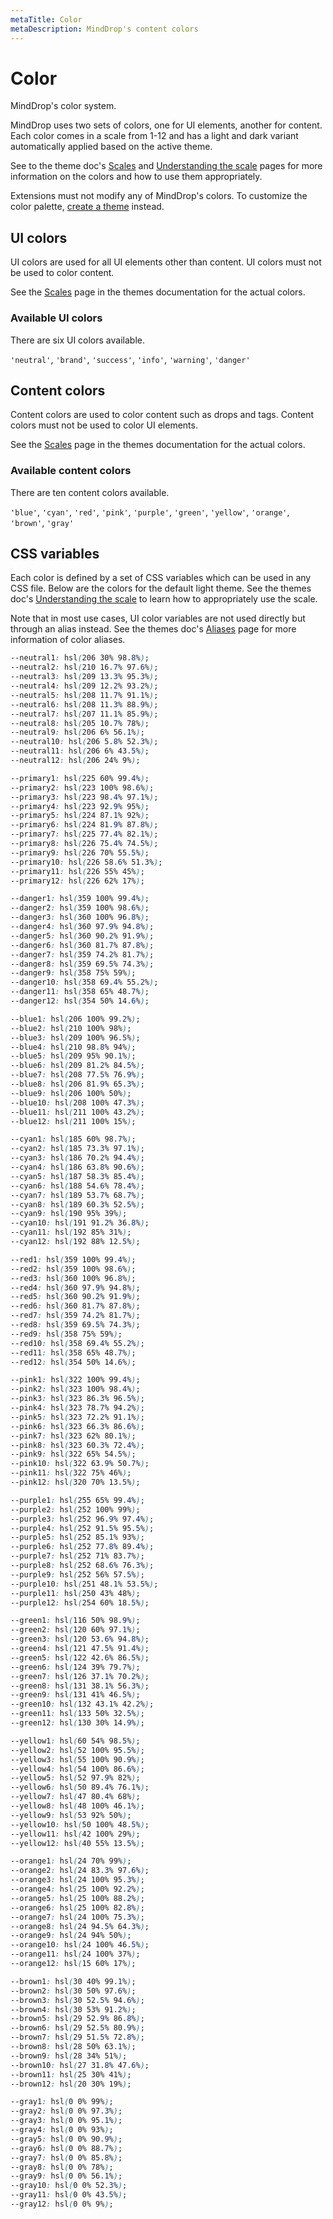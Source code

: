 ```yaml
---
metaTitle: Color
metaDescription: MindDrop's content colors
---
```


# Color

<Description>MindDrop's color system.</Description>

MindDrop uses two sets of colors, one for UI elements, another for content. Each color comes in a scale from 1-12 and has a light and dark variant automatically applied based on the active theme.

See to the theme doc's [Scales](/docs/themes/colors/understanding-the-scale) and [Understanding the scale](/docs/themes/colors/understanding-the-scale) pages for more information on the colors and how to use them appropriately.

Extensions must not modify any of MindDrop's colors. To customize the color palette, [create a theme](/docs/themes/getting-started/introduction) instead.

## UI colors

UI colors are used for all UI elements other than content. UI colors must not be used to color content.

See the [Scales](/docs/themes/colors/the-scales#ui-colors) page in the themes documentation for the actual colors.

### Available UI colors

There are six UI colors available.

`'neutral'`, `'brand'`, `'success'`, `'info'`, `'warning'`, `'danger'`

## Content colors

Content colors are used to color content such as drops and tags. Content colors must not be used to color UI elements.

See the [Scales](/docs/themes/colors/the-scales#content-colors) page in the themes documentation for the actual colors.

### Available content colors

There are ten content colors available.

`'blue'`, `'cyan'`, `'red'`, `'pink'`, `'purple'`, `'green'`, `'yellow'`, `'orange'`, `'brown'`, `'gray'`

## CSS variables

Each color is defined by a set of CSS variables which can be used in any CSS file. Below are the colors for the default light theme. See the themes doc's [Understanding the scale](/docs/themes/colors/understanding-the-scale) to learn how to appropriately use the scale.

Note that in most use cases, UI color variables are not used directly but through an alias instead. See the themes doc's [Aliases](/docs/themes/colors/the-scales) page for more information of color aliases.

```css
--neutral1: hsl(206 30% 98.8%);
--neutral2: hsl(210 16.7% 97.6%);
--neutral3: hsl(209 13.3% 95.3%);
--neutral4: hsl(209 12.2% 93.2%);
--neutral5: hsl(208 11.7% 91.1%);
--neutral6: hsl(208 11.3% 88.9%);
--neutral7: hsl(207 11.1% 85.9%);
--neutral8: hsl(205 10.7% 78%);
--neutral9: hsl(206 6% 56.1%);
--neutral10: hsl(206 5.8% 52.3%);
--neutral11: hsl(206 6% 43.5%);
--neutral12: hsl(206 24% 9%);

--primary1: hsl(225 60% 99.4%);
--primary2: hsl(223 100% 98.6%);
--primary3: hsl(223 98.4% 97.1%);
--primary4: hsl(223 92.9% 95%);
--primary5: hsl(224 87.1% 92%);
--primary6: hsl(224 81.9% 87.8%);
--primary7: hsl(225 77.4% 82.1%);
--primary8: hsl(226 75.4% 74.5%);
--primary9: hsl(226 70% 55.5%);
--primary10: hsl(226 58.6% 51.3%);
--primary11: hsl(226 55% 45%);
--primary12: hsl(226 62% 17%);

--danger1: hsl(359 100% 99.4%);
--danger2: hsl(359 100% 98.6%);
--danger3: hsl(360 100% 96.8%);
--danger4: hsl(360 97.9% 94.8%);
--danger5: hsl(360 90.2% 91.9%);
--danger6: hsl(360 81.7% 87.8%);
--danger7: hsl(359 74.2% 81.7%);
--danger8: hsl(359 69.5% 74.3%);
--danger9: hsl(358 75% 59%);
--danger10: hsl(358 69.4% 55.2%);
--danger11: hsl(358 65% 48.7%);
--danger12: hsl(354 50% 14.6%);

--blue1: hsl(206 100% 99.2%);
--blue2: hsl(210 100% 98%);
--blue3: hsl(209 100% 96.5%);
--blue4: hsl(210 98.8% 94%);
--blue5: hsl(209 95% 90.1%);
--blue6: hsl(209 81.2% 84.5%);
--blue7: hsl(208 77.5% 76.9%);
--blue8: hsl(206 81.9% 65.3%);
--blue9: hsl(206 100% 50%);
--blue10: hsl(208 100% 47.3%);
--blue11: hsl(211 100% 43.2%);
--blue12: hsl(211 100% 15%);

--cyan1: hsl(185 60% 98.7%);
--cyan2: hsl(185 73.3% 97.1%);
--cyan3: hsl(186 70.2% 94.4%);
--cyan4: hsl(186 63.8% 90.6%);
--cyan5: hsl(187 58.3% 85.4%);
--cyan6: hsl(188 54.6% 78.4%);
--cyan7: hsl(189 53.7% 68.7%);
--cyan8: hsl(189 60.3% 52.5%);
--cyan9: hsl(190 95% 39%);
--cyan10: hsl(191 91.2% 36.8%);
--cyan11: hsl(192 85% 31%);
--cyan12: hsl(192 88% 12.5%);

--red1: hsl(359 100% 99.4%);
--red2: hsl(359 100% 98.6%);
--red3: hsl(360 100% 96.8%);
--red4: hsl(360 97.9% 94.8%);
--red5: hsl(360 90.2% 91.9%);
--red6: hsl(360 81.7% 87.8%);
--red7: hsl(359 74.2% 81.7%);
--red8: hsl(359 69.5% 74.3%);
--red9: hsl(358 75% 59%);
--red10: hsl(358 69.4% 55.2%);
--red11: hsl(358 65% 48.7%);
--red12: hsl(354 50% 14.6%);

--pink1: hsl(322 100% 99.4%);
--pink2: hsl(323 100% 98.4%);
--pink3: hsl(323 86.3% 96.5%);
--pink4: hsl(323 78.7% 94.2%);
--pink5: hsl(323 72.2% 91.1%);
--pink6: hsl(323 66.3% 86.6%);
--pink7: hsl(323 62% 80.1%);
--pink8: hsl(323 60.3% 72.4%);
--pink9: hsl(322 65% 54.5%);
--pink10: hsl(322 63.9% 50.7%);
--pink11: hsl(322 75% 46%);
--pink12: hsl(320 70% 13.5%);

--purple1: hsl(255 65% 99.4%);
--purple2: hsl(252 100% 99%);
--purple3: hsl(252 96.9% 97.4%);
--purple4: hsl(252 91.5% 95.5%);
--purple5: hsl(252 85.1% 93%);
--purple6: hsl(252 77.8% 89.4%);
--purple7: hsl(252 71% 83.7%);
--purple8: hsl(252 68.6% 76.3%);
--purple9: hsl(252 56% 57.5%);
--purple10: hsl(251 48.1% 53.5%);
--purple11: hsl(250 43% 48%);
--purple12: hsl(254 60% 18.5%);

--green1: hsl(116 50% 98.9%);
--green2: hsl(120 60% 97.1%);
--green3: hsl(120 53.6% 94.8%);
--green4: hsl(121 47.5% 91.4%);
--green5: hsl(122 42.6% 86.5%);
--green6: hsl(124 39% 79.7%);
--green7: hsl(126 37.1% 70.2%);
--green8: hsl(131 38.1% 56.3%);
--green9: hsl(131 41% 46.5%);
--green10: hsl(132 43.1% 42.2%);
--green11: hsl(133 50% 32.5%);
--green12: hsl(130 30% 14.9%);

--yellow1: hsl(60 54% 98.5%);
--yellow2: hsl(52 100% 95.5%);
--yellow3: hsl(55 100% 90.9%);
--yellow4: hsl(54 100% 86.6%);
--yellow5: hsl(52 97.9% 82%);
--yellow6: hsl(50 89.4% 76.1%);
--yellow7: hsl(47 80.4% 68%);
--yellow8: hsl(48 100% 46.1%);
--yellow9: hsl(53 92% 50%);
--yellow10: hsl(50 100% 48.5%);
--yellow11: hsl(42 100% 29%);
--yellow12: hsl(40 55% 13.5%);

--orange1: hsl(24 70% 99%);
--orange2: hsl(24 83.3% 97.6%);
--orange3: hsl(24 100% 95.3%);
--orange4: hsl(25 100% 92.2%);
--orange5: hsl(25 100% 88.2%);
--orange6: hsl(25 100% 82.8%);
--orange7: hsl(24 100% 75.3%);
--orange8: hsl(24 94.5% 64.3%);
--orange9: hsl(24 94% 50%);
--orange10: hsl(24 100% 46.5%);
--orange11: hsl(24 100% 37%);
--orange12: hsl(15 60% 17%);

--brown1: hsl(30 40% 99.1%);
--brown2: hsl(30 50% 97.6%);
--brown3: hsl(30 52.5% 94.6%);
--brown4: hsl(30 53% 91.2%);
--brown5: hsl(29 52.9% 86.8%);
--brown6: hsl(29 52.5% 80.9%);
--brown7: hsl(29 51.5% 72.8%);
--brown8: hsl(28 50% 63.1%);
--brown9: hsl(28 34% 51%);
--brown10: hsl(27 31.8% 47.6%);
--brown11: hsl(25 30% 41%);
--brown12: hsl(20 30% 19%);

--gray1: hsl(0 0% 99%);
--gray2: hsl(0 0% 97.3%);
--gray3: hsl(0 0% 95.1%);
--gray4: hsl(0 0% 93%);
--gray5: hsl(0 0% 90.9%);
--gray6: hsl(0 0% 88.7%);
--gray7: hsl(0 0% 85.8%);
--gray8: hsl(0 0% 78%);
--gray9: hsl(0 0% 56.1%);
--gray10: hsl(0 0% 52.3%);
--gray11: hsl(0 0% 43.5%);
--gray12: hsl(0 0% 9%);
```
